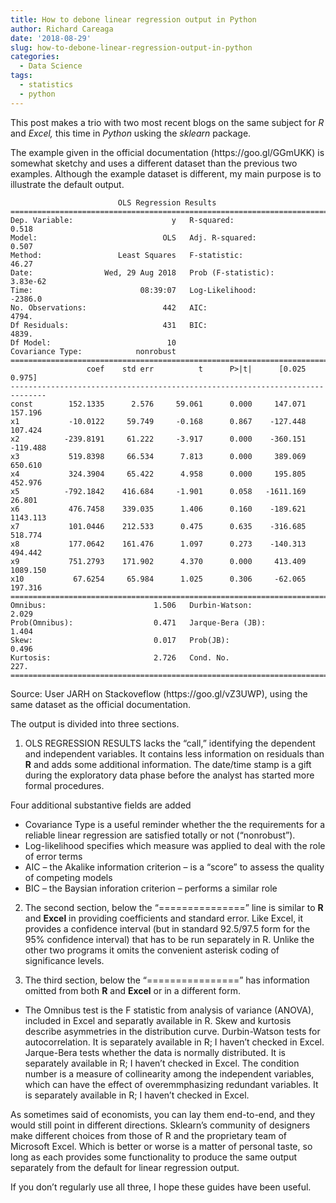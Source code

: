 ```yaml
---
title: How to debone linear regression output in Python
author: Richard Careaga
date: '2018-08-29'
slug: how-to-debone-linear-regression-output-in-python
categories:
  - Data Science
tags:
  - statistics
  - python
---
```


This post makes a trio with two most recent blogs on the same subject for *R* and *Excel,* this time in *Python* usking the *sklearn* package.

The example given in the official documentation (https://goo.gl/GGmUKK) is somewhat sketchy and uses a different dataset than the previous two examples. Although the example dataset is different, my main purpose is to illustrate the default output.

                            OLS Regression Results
    ==============================================================================
    Dep. Variable:                      y   R-squared:                       0.518
    Model:                            OLS   Adj. R-squared:                  0.507
    Method:                 Least Squares   F-statistic:                     46.27
    Date:                Wed, 29 Aug 2018   Prob (F-statistic):           3.83e-62
    Time:                        08:39:07   Log-Likelihood:                -2386.0
    No. Observations:                 442   AIC:                             4794.
    Df Residuals:                     431   BIC:                             4839.
    Df Model:                          10
    Covariance Type:            nonrobust
    ==============================================================================
                     coef    std err          t      P>|t|      [0.025      0.975]
    ------------------------------------------------------------------------------
    const        152.1335      2.576     59.061      0.000     147.071     157.196
    x1           -10.0122     59.749     -0.168      0.867    -127.448     107.424
    x2          -239.8191     61.222     -3.917      0.000    -360.151    -119.488
    x3           519.8398     66.534      7.813      0.000     389.069     650.610
    x4           324.3904     65.422      4.958      0.000     195.805     452.976
    x5          -792.1842    416.684     -1.901      0.058   -1611.169      26.801
    x6           476.7458    339.035      1.406      0.160    -189.621    1143.113
    x7           101.0446    212.533      0.475      0.635    -316.685     518.774
    x8           177.0642    161.476      1.097      0.273    -140.313     494.442
    x9           751.2793    171.902      4.370      0.000     413.409    1089.150
    x10           67.6254     65.984      1.025      0.306     -62.065     197.316
    ==============================================================================
    Omnibus:                        1.506   Durbin-Watson:                   2.029
    Prob(Omnibus):                  0.471   Jarque-Bera (JB):                1.404
    Skew:                           0.017   Prob(JB):                        0.496
    Kurtosis:                       2.726   Cond. No.                         227.
    ==============================================================================
    
Source: User JARH on Stackoveflow (https://goo.gl/vZ3UWP), using the same dataset as the official documentation.

The output is divided into three sections.

1. OLS REGRESSION RESULTS lacks the "call," identifying the dependent and independent variables. It contains less information on residuals than **R** and adds some additional information. The date/time stamp is a gift during the exploratory data phase before the analyst has started more formal procedures. 

Four additional substantive fields are added

* Covariance Type is a useful reminder whether the the requirements for a reliable linear regression are satisfied totally or not ("nonrobust").
* Log-likelihood specifies which measure was applied to deal with the role of error terms
* AIC -- the Akalike information criterion -- is a "score" to assess the quality of competing models
* BIC  -- the Baysian inforation criterion -- performs a similar role

2. The second section, below the "===============" line is similar to **R** and **Excel** in providing coefficients and standard error. Like Excel, it provides a confidence interval (but in standard 92.5/97.5 form for the 95% confidence interval) that has to be run separately in R. Unlike the other two programs it omits the convenient asterisk coding of significance levels.

3. The third section, below the "================" has information omitted from both **R** and **Excel** or in a different form.

* The Omnibus test is the F statistic from analysis of variance (ANOVA), included in Excel and separatly available in R. Skew and kurtosis describe asymmetries in the distribution curve. Durbin-Watson tests for autocorrelation. It is separately available in R; I haven't checked in Excel. Jarque-Bera tests whether the data is normally distributed. It is separately available in R; I haven't checked in Excel. The condition number is a measure of collinearity among the independent variables, which can have the effect of overemmphasizing redundant variables. It is separately available in R; I haven't checked in Excel.

As sometimes said of economists, you can lay them end-to-end, and they would still point in different directions. Sklearn's community of designers make different choices from those of R and the proprietary team of Microsoft Excel. Which is better or worse is a matter of personal taste, so long as each provides some functionality to produce the same output separately from the default for linear regression output.

If you don't regularly use all three, I hope these guides have been useful.
